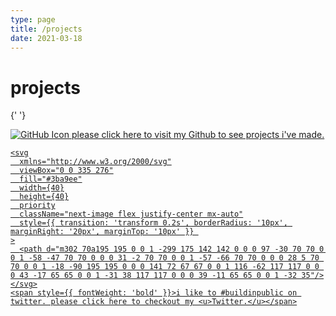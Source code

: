 ```yaml
---
type: page
title: /projects
date: 2021-03-18
---
```


# projects



<div style={{ display: 'flex', flexWrap: 'wrap', justifyContent: 'space-between' }}>

{' '}
<div
  style={{
    marginBottom: '20px',
    borderRadius: '10px',
    overflow: 'hidden',
    alignItems: 'center',
  }}
  className="flex justify-center mx-auto"
>
  <a href="https://github.com/DarkInventor?tab=repositories" style={{ textDecoration: 'none', display: 'flex', alignItems: 'center' }}>
    <Image
      src="https://ghicons.github.com/assets/images/blue/svg/GitHub%20CLI.svg"
      alt="GitHub Icon"
      width={50}
      height={50}
      priority
      className="next-image flex justify-center mx-auto"
      style={{ transition: 'transform 0.2s', borderRadius: '10px', marginRight: '10px' }}
    />
    <span style={{ fontWeight: 'bold' }}>please click here to visit my <u>Github</u> to see projects i've made.</span>
  </a>
  <a href="https://twitter.com/kathanmehtaa" style={{ textDecoration: 'none', display: 'flex', alignItems: 'center' }}>

    <svg
      xmlns="http://www.w3.org/2000/svg"
      viewBox="0 0 335 276"
      fill="#3ba9ee"
      width={40}
      height={40}
      priority
      className="next-image flex justify-center mx-auto"
      style={{ transition: 'transform 0.2s', borderRadius: '10px', marginRight: '20px', marginTop: '10px' }} 
    >
      <path d="m302 70a195 195 0 0 1 -299 175 142 142 0 0 0 97 -30 70 70 0 0 1 -58 -47 70 70 0 0 0 31 -2 70 70 0 0 1 -57 -66 70 70 0 0 0 28 5 70 70 0 0 1 -18 -90 195 195 0 0 0 141 72 67 67 0 0 1 116 -62 117 117 0 0 0 43 -17 65 65 0 0 1 -31 38 117 117 0 0 0 39 -11 65 65 0 0 1 -32 35"/>
    </svg>
    <span style={{ fontWeight: 'bold' }}>i like to #buildinpublic on twitter. please click here to checkout my <u>Twitter.</u></span>
  </a>
</div>
</div>

